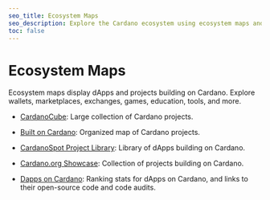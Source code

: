 ```yaml
---
seo_title: Ecosystem Maps
seo_description: Explore the Cardano ecosystem using ecosystem maps and discover innovative dApps and projects on Cardano. Find the right blockchain app or service.
toc: false
---
```


# Ecosystem Maps

Ecosystem maps display dApps and projects building on Cardano. Explore wallets, marketplaces, exchanges, games, education, tools, and more.

- [CardanoCube](https://www.cardanocube.com/cardano-ecosystem-interactive-map): Large collection of Cardano projects.

- [Built on Cardano](https://builtoncardano.com/): Organized map of Cardano projects.

- [CardanoSpot Project Library](https://cardanospot.io/project-library/all)<OS url="https://github.com/emurgo" />: Library of dApps building on Cardano.

- [Cardano.org Showcase](https://developers.cardano.org/showcase/)<OS url="https://github.com/cardano-foundation" />: Collection of projects building on Cardano.

- [Dapps on Cardano](https://dappsoncardano.com/)<OS url="https://github.com/Cardano-Fans" />: Ranking stats for dApps on Cardano, and links to their open-source code and code audits.
